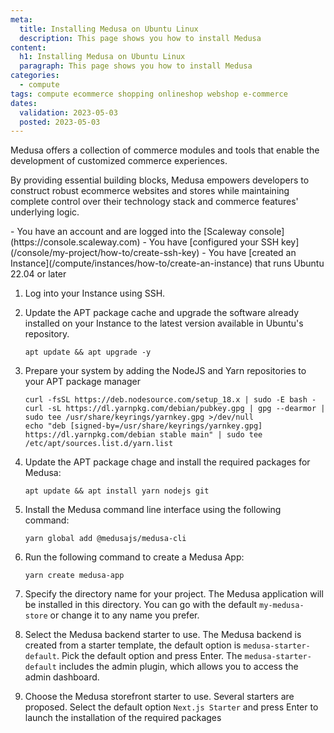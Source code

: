 ```yaml
---
meta:
  title: Installing Medusa on Ubuntu Linux
  description: This page shows you how to install Medusa
content:
  h1: Installing Medusa on Ubuntu Linux
  paragraph: This page shows you how to install Medusa
categories:
  - compute
tags: compute ecommerce shopping onlineshop webshop e-commerce
dates:
  validation: 2023-05-03
  posted: 2023-05-03
---
```


Medusa offers a collection of commerce modules and tools that enable the development of customized commerce experiences.

By providing essential building blocks, Medusa empowers developers to construct robust ecommerce websites and stores while maintaining complete control over their technology stack and commerce features' underlying logic.

<Macro id="iam-requirements" />

<Message type="requirement">
  - You have an account and are logged into the [Scaleway console](https://console.scaleway.com)
  - You have [configured your SSH key](/console/my-project/how-to/create-ssh-key)
  - You have [created an Instance](/compute/instances/how-to/create-an-instance) that runs Ubuntu 22.04 or later
</Message>

1. Log into your Instance using SSH. 
2. Update the APT package cache and upgrade the software already installed on your Instance to the latest version available in Ubuntu's repository.
    ```
    apt update && apt upgrade -y
    ```
3. Prepare your system by adding the NodeJS and Yarn repositories to your APT package manager
    ```
    curl -fsSL https://deb.nodesource.com/setup_18.x | sudo -E bash -
    curl -sL https://dl.yarnpkg.com/debian/pubkey.gpg | gpg --dearmor | sudo tee /usr/share/keyrings/yarnkey.gpg >/dev/null
    echo "deb [signed-by=/usr/share/keyrings/yarnkey.gpg] https://dl.yarnpkg.com/debian stable main" | sudo tee /etc/apt/sources.list.d/yarn.list
    ```
4. Update the APT package chage and install the required packages for Medusa:
    ```
    apt update && apt install yarn nodejs git
    ```

5. Install the Medusa command line interface using the following command:
    ```
    yarn global add @medusajs/medusa-cli
    ```
6. Run the following command to create a Medusa App:
    ```
    yarn create medusa-app
    ```
7. Specify the directory name for your project. The Medusa application will be installed in this directory. You can go with the default `my-medusa-store` or change it to any name you prefer.
8. Select the Medusa backend starter to use. The Medusa backend is created from a starter template, the default option is `medusa-starter-default`. Pick the default option and press Enter. The `medusa-starter-default` includes the admin plugin, which allows you to access the admin dashboard.
9. Choose the Medusa storefront starter to use. Several starters are proposed. Select the default option `Next.js Starter` and press Enter to launch the installation of the required packages